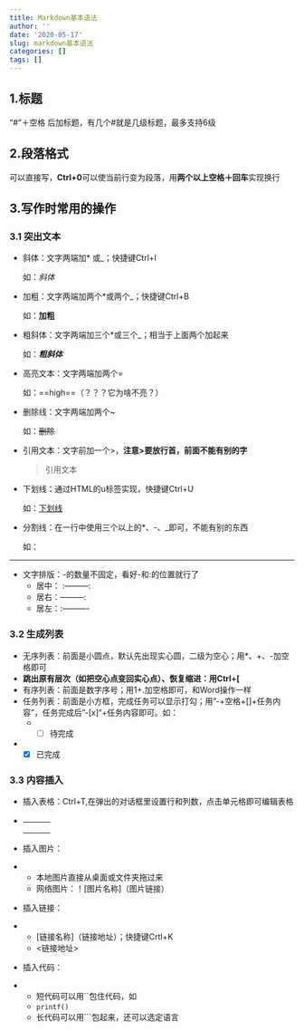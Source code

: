 ```yaml
---
title: Markdown基本语法
author: ''
date: '2020-05-17'
slug: markdown基本语法
categories: []
tags: []
---
```

## 1.标题

“#”＋空格 后加标题，有几个#就是几级标题，最多支持6级

## 2.段落格式

可以直接写，**Ctrl+0**可以使当前行变为段落，用**两个以上空格＋回车**实现换行

## 3.写作时常用的操作

### 3.1 突出文本

+ 斜体：文字两端加* 或_；快捷键Ctrl+l

  如：*斜体* 

+ 加粗：文字两端加两个*或两个_；快捷键Ctrl+B

  如：**加粗**

+ 粗斜体：文字两端加三个*或三个_；相当于上面两个加起来

  如：***粗斜体***

+ 高亮文本：文字两端加两个= 

  如：==high==（？？？它为啥不亮？）

+ 删除线：文字两端加两个~

  如：~~删除~~

+ 引用文本：文字前加一个>，**注意>要放行首，前面不能有别的字**

  > 引用文本

+ 下划线：通过HTML的u标签实现，快捷键Ctrl+U

  如：<u>下划线</u>

+ 分割线：在一行中使用三个以上的*、-、_即可，不能有别的东西

  如：

***

* 文字排版：-的数量不固定，看好-和:的位置就行了
  * 居中： :---------: 
  * 居右：---------:
  * 居左：:----------



### 3.2 生成列表

+ 无序列表：前面是小圆点，默认先出现实心圆，二级为空心；用*、+、-加空格即可
+ **跳出原有层次（如把空心点变回实心点）、恢复缩进：用Ctrl+[**
+ 有序列表：前面是数字序号；用1+.加空格即可，和Word操作一样
+ 任务列表：前面是小方框，完成任务可以显示打勾；用"-+空格+[]+任务内容"，任务完成后"-[x]"+任务内容即可。如：
  + - [ ] 待完成
+ - [x] 已完成

### 3.3 内容插入

* 插入表格：Ctrl+T,在弹出的对话框里设置行和列数，点击单元格即可编辑表格

* |      |      |      |
  | ---- | ---- | ---- |
  |      |      |      |
  |      |      |      |
  |      |      |      |

* 插入图片：

* - 本地图片直接从桌面或文件夹拖过来
  - 网络图片：！[图片名称]（图片链接）

* 插入链接：

* * [链接名称]（链接地址）；快捷键Crtl+K
  * <链接地址>

* 插入代码：

* - 短代码可以用``包住代码，如
  - `printf()`
  - 长代码可以用```包起来，还可以选定语言

  













